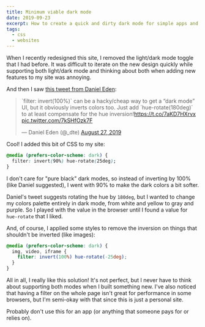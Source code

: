 ```yaml
---
title: Minimum viable dark mode
date: 2019-09-23
excerpt: How to create a quick and dirty dark mode for simple apps and websites using pure CSS. 
tags:
  - css
  - websites
---
```


When I recently redesigned this site, I removed the light/dark mode toggle that I had before. It was difficult to iterate on the new design quickly while supporting both light/dark mode and thinking about both when adding new features to my site was annoying. 

And then I saw [this tweet from Daniel Eden](https://mobile.twitter.com/_dte/status/1166378957081436170):

<blockquote className="twitter-tweet" data-dnt="true"><p lang="en" dir="ltr">`filter: invert(100%)` can be a hacky/cheap way to get a “dark mode” UI, but it obviously inverts colors too. Just add `hue-rotate(180deg)` to at least compensate for the hue inversion!<a href="https://t.co/7aKD7HXrvx">https://t.co/7aKD7HXrvx</a> <a href="https://t.co/7kSHfOzk7F">pic.twitter.com/7kSHfOzk7F</a></p>&mdash; Daniel Eden (@_dte) <a href="https://twitter.com/_dte/status/1166378957081436170?ref_src=twsrc%5Etfw">August 27, 2019</a></blockquote>

Cool! I added this bit of CSS to my site:

```css
@media (prefers-color-scheme: dark) {
  filter: invert(90%) hue-rotate(25deg);
}
```

I don't care for "pure black" dark modes, so instead of inverting by 100% (like Daniel suggested), I went with 90% to make the dark colors a bit softer. 

Daniel's tweet suggests rotating the hue by `180deg`, but I wanted to change my colors palette entirely in dark mode, from white and yellow to gray and purple. So I played with the value in the browser until I found a value for `hue-rotate` that I liked. 

And, of course, I applied some styles to remove the inversion on things that shouldn't be inverted (like images):

```css
@media (prefers-color-scheme: dark) {
  img, video, iframe {
    filter: invert(100%) hue-rotate(-25deg);
  }
}
```

All in all, I really like this solution! It's not perfect, but I never have to think about supporting both modes when I built something new. I've also noticed that having a filter on the whole page isn't great for performance in some browsers, but I'm semi-okay with that since this is just a personal site. 

Probably don't use this for an app (or anything that someone pays for or relies on).